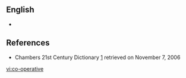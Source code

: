 ==English==
* {{alternative spelling of|cooperative}}

==References==
* Chambers 21st Century Dictionary [http://www.chambersharrap.co.uk/chambers/features/chref/chref.py/main?query=cooperative&title=21st&sourceid=Mozilla-search] retrieved on November 7, 2006

[[vi:co-operative]]